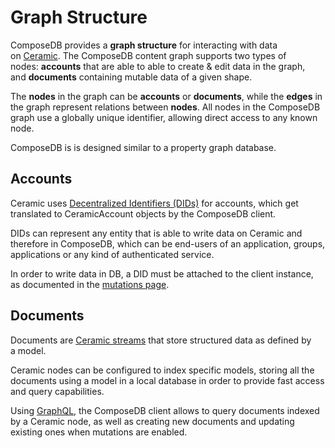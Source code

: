 # Graph Structure
ComposeDB provides a **graph structure** for interacting with data on [Ceramic](https://ceramic.network/). The ComposeDB content graph supports two types of nodes: **accounts** that are able to able to create & edit data in the graph, and **documents** containing mutable data of a given shape.

The **nodes** in the graph can be **accounts** or **documents**, while the **edges** in the graph represent relations between **nodes**. All nodes in the ComposeDB graph use a globally unique identifier, allowing direct access to any known node.

ComposeDB is is designed similar to a property graph database.

## Accounts

Ceramic uses [Decentralized Identifiers (DIDs)](https://w3c.github.io/did-core/) for accounts, which get translated to CeramicAccount objects by the ComposeDB client.

<!-- Ceramic uses [Decentralized Identifiers (DIDs)](https://w3c.github.io/did-core/) for [accounts](../0.3.x/guides/concepts-overview#accounts), which get translated to [CeramicAccount objects](../0.3.x/guides/interacting/queries#ceramicaccount-object) by the ComposeDB client. -->

DIDs can represent any entity that is able to write data on Ceramic and therefore in ComposeDB, which can be end-users of an application, groups, applications or any kind of authenticated service.

In order to write data in DB, a DID must be attached to the client instance, as documented in the [mutations page](../0.3.x/guides/interacting/mutations).

## Documents

Documents are [Ceramic streams](https://developers.ceramic.network/learn/advanced/overview/#streams) that store structured data as defined by a model.

<!-- [Documents](../0.3.x/guides/concepts-overview#documents) are [Ceramic streams](https://developers.ceramic.network/learn/advanced/overview/#streams) that store structured data as defined by a [model](../0.3.x/guides/concepts-overview#models). -->

Ceramic nodes can be configured to index specific models, storing all the documents using a model in a local database in order to provide fast access and query capabilities.

Using [GraphQL](https://graphql.org/), the ComposeDB client allows to query documents indexed by a Ceramic node, as well as creating new documents and updating existing ones when mutations are enabled. <!-- [mutations are enabled](../0.3.x/guides/interacting/mutations). -->
